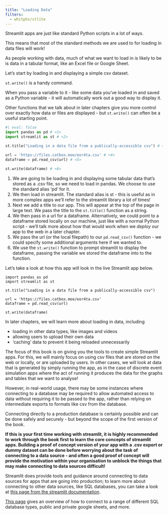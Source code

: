 ```yaml
---
title: "Loading Data"
filters:
  - whitphx/stlite
---
```


Streamlit apps are just like standard Python scripts in a lot of ways.

This means that most of the standard methods we are used to for loading in data files will work!

As people working with data, much of what we want to load in is likely to be is data in a tabular format, like an Excel file or Google Sheet.

Let's start by loading in and displaying a simple csv dataset.

:::{.callout-tip}
`st.write()` is a handy command.

When you pass a variable to it - like some data you've loaded in and saved as a Python variable - it will automatically work out a good way to display it.

Other functions that we talk about in later chapters give you more control over exactly how data or files are displayed - but `st.write()` can often be a useful starting point.
:::

```python
#| eval: false
import pandas as pd # <1>
import streamlit as st # <2>

st.title("Loading in a data file from a publically-accessible csv") # <3>

url = 'https://files.catbox.moe/eor4ta.csv' # <4>
dataframe = pd.read_csv(url) # <5>

st.write(dataframe) # <6>

```

1. We are going to be loading in and displaying some tabular data that's stored as a .csv file, so we need to load in pandas. We choose to use the standard alias 'pd' for it.
2. We then load in streamlit. The standard alias is st - this is useful as in more complex apps we'll refer to the streamlit library a lot of times!
3. Next we add a title to our app. This will appear at the top of the page in large text. We pass the title to the `st.title()` function as a string.
4. We then pass in a url for a dataframe. Alternatively, we could point to a dataframe stored locally on our machine, just like with a normal Python script - we'll talk more about how that would work when we *deploy* our app to the web in a later chapter.
5. We pass the url (or the local filepath) to our `pd.read_csv()` function - we could specify some additional arguments here if we wanted to.
6. We use the `st.write()` function to prompt streamlit to display the dataframe, passing the variable we stored the dataframe into to the function.

Let's take a look at how this app will look in the live Streamlit app below.

```stlite-python

import pandas as pd
import streamlit as st

st.title("Loading in a data file from a publically-accessible csv")

url = 'https://files.catbox.moe/eor4ta.csv'
dataframe = pd.read_csv(url)

st.write(dataframe)

```


:::{.callout-note}
In later chapters, we will learn more about loading in data, including

- loading in other data types, like images and videos
- allowing users to upload their own data
- 'caching' data to prevent it being reloaded unnecessarily
:::

:::{.callout-tip}
The focus of this book is on giving you the tools to create simple Streamlit apps. For this, we will mainly focus on using csv files that are stored on the web or locally, or are uploaded by users. In other cases, we will look at data that is generated by simply running the app, as in the case of discrete event simulation apps where the act of running it produces the data for the graphs and tables that we want to analyse!

However, in real-world usage, there may be some instances where connecting to a database may be required to allow automated access to data without requiring it to be passed to the app, rather than relying on intermediate exports to formats like csv from the database.

Connecting directly to a production database is certainly possible and can be done safely and securely - but beyond the scope of the first version of the book.

**If this is your first time working with streamlit, it is highly recommended to work through the book first to learn the core concepts of streamlit apps. Building a proof of concept version of your app with a .csv export or dummy dataset can be done before worrying about the task of connecting to a data source - and often a good proof of concept will provide the motivation within your organisation to unblock the things that may make connecting to data sources difficult!**

Streamlit does provide tools and guidance around connecting to data sources for apps that are going into production; to learn more about connecting to other data sources, like SQL databases, you can take a look at [this page from the streamlit documentation](https://docs.streamlit.io/develop/concepts/connections/connecting-to-data).

[This page](https://docs.streamlit.io/develop/tutorials/databases) gives an overview of how to connect to a range of different SQL database types, public and private google sheets, and more.

:::
